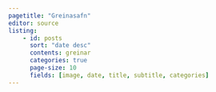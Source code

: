 ```yaml
---
pagetitle: "Greinasafn"
editor: source
listing:
    - id: posts
      sort: "date desc"
      contents: greinar
      categories: true
      page-size: 10
      fields: [image, date, title, subtitle, categories]
---
```





::: {#posts}

:::




